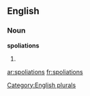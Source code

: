 
==English==

===Noun===
'''spoliations'''

# {{plural of|[[spoliation]]}}

[[Category:English plurals]]

[[ar:spoliations]]
[[fr:spoliations]]